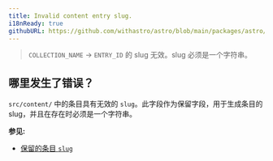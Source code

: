 ```yaml
---
title: Invalid content entry slug.
i18nReady: true
githubURL: https://github.com/withastro/astro/blob/main/packages/astro/src/core/errors/errors-data.ts
---
```


> `COLLECTION_NAME` → `ENTRY_ID` 的 slug 无效。slug 必须是一个字符串。

## 哪里发生了错误？
`src/content/` 中的条目具有无效的 `slug`。此字段作为保留字段，用于生成条目的 slug，并且在存在时必须是一个字符串。

**参见:**
-  [保留的条目 `slug`](/zh-cn/guides/content-collections/)


